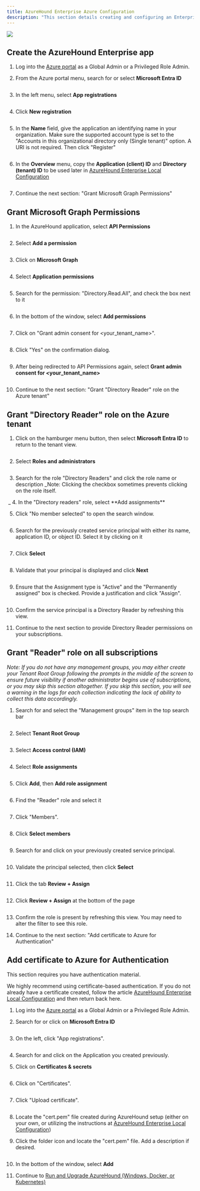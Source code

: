 ```yaml
---
title: AzureHound Enterprise Azure Configuration
description: "This section details creating and configuring an Enterprise Application for AzureHound within Azure, including permissions, roles, and authentication."
---
```


<Frame>
  <img src="/assets/18246479746331.png"/>
</Frame>


## Create the AzureHound Enterprise app
1.  Log into the [Azure portal](https://portal.azure.com/) as a Global Admin or a Privileged Role Admin.


2.  From the Azure portal menu, search for or select **Microsoft Entra ID**
<Frame>
  <img src="/assets/image-101.png" alt=""/>
</Frame>

3.  In the left menu, select **App registrations**
<Frame>
  <img src="/assets/image-102.png" alt=""/>
</Frame>


4.  Click **New registration**
<Frame>
  <img src="/assets/image-103.png" alt=""/>
</Frame>

5.  In the **Name** field, give the application an identifying name in your organization. Make sure the supported account type is set to the "Accounts in this organizational directory only (Single tenant)" option. A URI is not required. Then click "Register"
<Frame>
  <img src="/assets/image-104.png" alt=""/>
</Frame>

6.  In the **Overview** menu, copy the **Application (client) ID** and **Directory (tenant) ID** to be used later in [AzureHound Enterprise Local Configuration](/install-data-collector/install-azurehound/create-configuration)
<Frame>
  <img src="/assets/image-105.png" alt=""/>
</Frame>

7.  Continue the next section: "Grant Microsoft Graph Permissions"


## Grant Microsoft Graph Permissions
1.  In the AzureHound application, select **API Permissions**
<Frame>
  <img src="/assets/image-106.png" alt=""/>
</Frame>

2.  Select **Add a permission**
<Frame>
  <img src="/assets/image-107.png" alt=""/>
</Frame>

3.  Click on **Microsoft Graph**
<Frame>
  <img src="/assets/image-108.png" alt=""/>
</Frame>

4.  Select **Application permissions**
<Frame>
  <img src="/assets/image-109.png" alt=""/>
</Frame>

5.  Search for the permission: "Directory.Read.All", and check the box next to it
<Frame>
  <img src="/assets/image-110.png" alt=""/>
</Frame>

6.  In the bottom of the window, select **Add permissions**
<Frame>
  <img src="/assets/image-111.png" alt=""/>
</Frame>

7.  Click on "Grant admin consent for &lt;your\_tenant\_name&gt;".
<Frame>
  <img src="/assets/image-112.png" alt=""/>
</Frame>

8.  Click "Yes" on the confirmation dialog.
<Frame>
  <img src="/assets/image-113.png" alt=""/>
</Frame>

9.  After being redirected to API Permissions again, select **Grant admin consent for &lt;your\_tenant\_name&gt;**
<Frame>
  <img src="/assets/image-114.png" alt=""/>
</Frame>

10. Continue to the next section: "Grant "Directory Reader" role on the Azure tenant"


## Grant "Directory Reader" role on the Azure tenant

1.  Click on the hamburger menu button, then select **Microsoft Entra ID** to return to the tenant view.
<Frame>
  <img src="/assets/image-115.png" alt=""/>
</Frame>

2.  Select **Roles and administrators**
<Frame>
  <img src="/assets/image-116.png" alt=""/>
</Frame>

3.  Search for the role "Directory Readers" and click the role name or description
    _Note: Clicking the checkbox sometimes prevents clicking on the role itself.
<Frame>
  <img src="/assets/image-117.png" alt=""/>
</Frame>
    _
4.  In the "Directory readers" role, select **Add assignments**
<Frame>
  <img src="/assets/image-118.png" alt=""/>
</Frame>

5.  Click "No member selected" to open the search window.
<Frame>
  <img src="/assets/image-119.png" alt=""/>
</Frame>

6.  Search for the previously created service principal with either its name, application ID, or object ID. Select it by clicking on it
<Frame>
  <img src="/assets/image-120.png" alt=""/>
</Frame>

7.  Click **Select**
<Frame>
  <img src="/assets/image-121.png" alt=""/>
</Frame>

8.  Validate that your principal is displayed and click **Next**
<Frame>
  <img src="/assets/image-122.png" alt=""/>
</Frame>

9.  Ensure that the Assignment type is "Active" and the "Permanently assigned" box is checked. Provide a justification and click "Assign".
<Frame>
  <img src="/assets/image-123.png" alt=""/>
</Frame>

10. Confirm the service principal is a Directory Reader by refreshing this view.


11. Continue to the next section to provide Directory Reader permissions on your subscriptions.


## Grant "Reader" role on all subscriptions

_Note: If you do not have any management groups, you may either create your Tenant Root Group following the prompts in the middle of the screen to ensure future visibility if another administrator begins use of subscriptions, or you may skip this section altogether. If you skip this section, you will see a warning in the logs for each collection indicating the lack of ability to collect this data accordingly._

1.  Search for and select the "Management groups" item in the top search bar
<Frame>
  <img src="/assets/image-124.png" alt=""/>
</Frame>

2.  Select **Tenant Root Group**
<Frame>
  <img src="/assets/image-125.png" alt=""/>
</Frame>

3.  Select **Access control (IAM)**
<Frame>
  <img src="/assets/image-126.png" alt=""/>
</Frame>

4.  Select **Role assignments**
<Frame>
  <img src="/assets/image-127.png" alt=""/>
</Frame>

5.  Click **Add**, then **Add role assignment**
<Frame>
  <img src="/assets/image-128.png" alt=""/>
</Frame>

6.  Find the "Reader" role and select it
<Frame>
  <img src="/assets/image-129.png" alt=""/>
</Frame>

7.  Click "Members".
<Frame>
  <img src="/assets/image-130.png" alt=""/>
</Frame>

8.  Click **Select members**
<Frame>
  <img src="/assets/image-131.png" alt=""/>
</Frame>

9.  Search for and click on your previously created service principal.
<Frame>
  <img src="/assets/image-132.png" alt=""/>
</Frame>

10. Validate the principal selected, then click **Select**
<Frame>
  <img src="/assets/image-133.png" alt=""/>
</Frame>

11. Click the tab **Review + Assign**
<Frame>
  <img src="/assets/image-134.png" alt=""/>
</Frame>

12. Click **Review + Assign** at the bottom of the page
<Frame>
  <img src="/assets/image-135.png" alt=""/>
</Frame>

13. Confirm the role is present by refreshing this view. You may need to alter the filter to see this role.


14. Continue to the next section: "Add certificate to Azure for Authentication"


## Add certificate to Azure for Authentication

This section requires you have authentication material.

We highly recommend using certificate-based authentication. If you do not already have a certificate created, follow the article [AzureHound Enterprise Local Configuration](/install-data-collector/install-azurehound/create-configuration) and then return back here.

1.  Log into the [Azure portal](https://portal.azure.com/) as a Global Admin or a Privileged Role Admin.


2.  Search for or click on **Microsoft Entra ID**
<Frame>
  <img src="/assets/image-136.png" alt=""/>
</Frame>

3.  On the left, click "App registrations".
<Frame>
  <img src="/assets/image-137.png" alt=""/>
</Frame>

4.  Search for and click on the Application you created previously.


5.  Click on **Certificates & secrets**
<Frame>
  <img src="/assets/image-138.png" alt=""/>
</Frame>

6.  Click on "Certificates".
<Frame>
  <img src="/assets/image-139.png" alt=""/>
</Frame>

7.  Click "Upload certificate".
<Frame>
  <img src="/assets/image-140.png" alt=""/>
</Frame>

8.  Locate the "cert.pem" file created during AzureHound setup (either on your own, or utilizing the instructions at [AzureHound Enterprise Local Configuration](/install-data-collector/install-azurehound/create-configuration))


9.  Click the folder icon and locate the "cert.pem" file. Add a description if desired.
<Frame>
  <img src="/assets/image-141.png" alt=""/>
</Frame>

10. In the bottom of the window, select **Add**

11. Continue to [Run and Upgrade AzureHound (Windows, Docker, or Kubernetes)](/install-data-collector/install-azurehound/installation-options)

